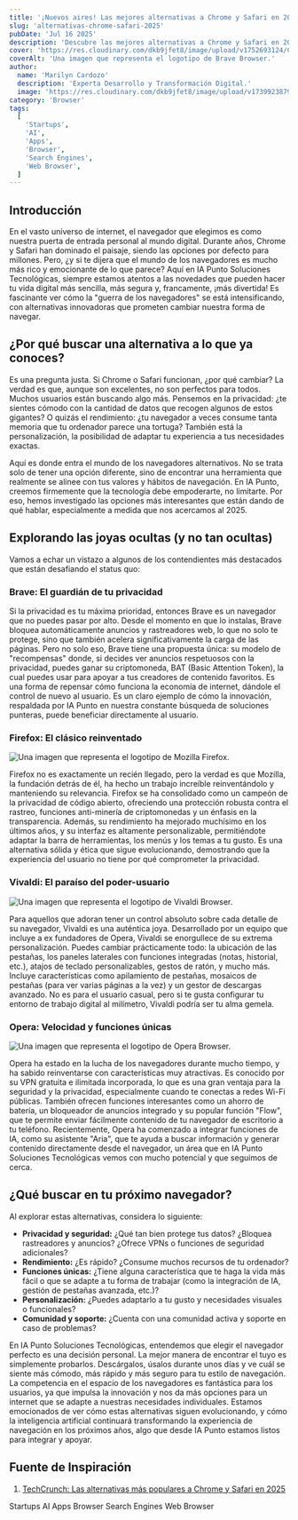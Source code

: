 ```yaml
---
title: '¡Nuevos aires! Las mejores alternativas a Chrome y Safari en 2025.'
slug: 'alternativas-chrome-safari-2025'
pubDate: 'Jul 16 2025'
description: 'Descubre las mejores alternativas a Chrome y Safari en 2025 que van más allá de lo convencional. Prioriza privacidad, rendimiento y personalización con opciones innovadoras como Brave, Firefox, Vivaldi y Opera.'
cover: 'https://res.cloudinary.com/dkb9jfet8/image/upload/v1752693124/ChatGPT_Image_16_jul_2025_02_10_13_p.m._skbb6k.png'
coverAlt: 'Una imagen que representa el logotipo de Brave Browser.'
author:
  name: 'Marilyn Cardozo'
  description: 'Experta Desarrollo y Transformación Digital.'
  image: 'https://res.cloudinary.com/dkb9jfet8/image/upload/v1739923879/marilyn_s2mi4a.png'
category: 'Browser'
tags:
  [
    'Startups',
    'AI',
    'Apps',
    'Browser',
    'Search Engines',
    'Web Browser',
  ]
---
```


<h2 id="introduccion">Introducción</h2>

En el vasto universo de internet, el navegador que elegimos es como nuestra puerta de entrada personal al mundo digital. Durante años, Chrome y Safari han dominado el paisaje, siendo las opciones por defecto para millones. Pero, ¿y si te dijera que el mundo de los navegadores es mucho más rico y emocionante de lo que parece? Aquí en IA Punto Soluciones Tecnológicas, siempre estamos atentos a las novedades que pueden hacer tu vida digital más sencilla, más segura y, francamente, ¡más divertida! Es fascinante ver cómo la "guerra de los navegadores" se está intensificando, con alternativas innovadoras que prometen cambiar nuestra forma de navegar.

<h2 id="por-que-buscar-alternativa">¿Por qué buscar una alternativa a lo que ya conoces?</h2>

Es una pregunta justa. Si Chrome o Safari funcionan, ¿por qué cambiar? La verdad es que, aunque son excelentes, no son perfectos para todos. Muchos usuarios están buscando algo más. Pensemos en la privacidad: ¿te sientes cómodo con la cantidad de datos que recogen algunos de estos gigantes? O quizás el rendimiento: ¿tu navegador a veces consume tanta memoria que tu ordenador parece una tortuga? También está la personalización, la posibilidad de adaptar tu experiencia a tus necesidades exactas.

Aquí es donde entra el mundo de los navegadores alternativos. No se trata solo de tener una opción diferente, sino de encontrar una herramienta que realmente se alinee con tus valores y hábitos de navegación. En IA Punto, creemos firmemente que la tecnología debe empoderarte, no limitarte. Por eso, hemos investigado las opciones más interesantes que están dando de qué hablar, especialmente a medida que nos acercamos al 2025.

<h2 id="explorando-joyas-ocultas">Explorando las joyas ocultas (y no tan ocultas)</h2>

Vamos a echar un vistazo a algunos de los contendientes más destacados que están desafiando el status quo:

<h3 id="brave">Brave: El guardián de tu privacidad</h3>

Si la privacidad es tu máxima prioridad, entonces Brave es un navegador que no puedes pasar por alto. Desde el momento en que lo instalas, Brave bloquea automáticamente anuncios y rastreadores web, lo que no solo te protege, sino que también acelera significativamente la carga de las páginas. Pero no solo eso, Brave tiene una propuesta única: su modelo de "recompensas" donde, si decides ver anuncios respetuosos con la privacidad, puedes ganar su criptomoneda, BAT (Basic Attention Token), la cual puedes usar para apoyar a tus creadores de contenido favoritos. Es una forma de repensar cómo funciona la economía de internet, dándole el control de nuevo al usuario. Es un claro ejemplo de cómo la innovación, respaldada por IA Punto en nuestra constante búsqueda de soluciones punteras, puede beneficiar directamente al usuario.

<h3 id="firefox">Firefox: El clásico reinventado</h3>

![Una imagen que representa el logotipo de Mozilla Firefox.](IMAGEN_ORIGINAL_DEL_ARTICULO_2)

Firefox no es exactamente un recién llegado, pero la verdad es que Mozilla, la fundación detrás de él, ha hecho un trabajo increíble reinventándolo y manteniendo su relevancia. Firefox se ha consolidado como un campeón de la privacidad de código abierto, ofreciendo una protección robusta contra el rastreo, funciones anti-minería de criptomonedas y un énfasis en la transparencia. Además, su rendimiento ha mejorado muchísimo en los últimos años, y su interfaz es altamente personalizable, permitiéndote adaptar la barra de herramientas, los menús y los temas a tu gusto. Es una alternativa sólida y ética que sigue evolucionando, demostrando que la experiencia del usuario no tiene por qué comprometer la privacidad.

<h3 id="vivaldi">Vivaldi: El paraíso del poder-usuario</h3>

![Una imagen que representa el logotipo de Vivaldi Browser.](IMAGEN_ORIGINAL_DEL_ARTICULO_3)

Para aquellos que adoran tener un control absoluto sobre cada detalle de su navegador, Vivaldi es una auténtica joya. Desarrollado por un equipo que incluye a ex fundadores de Opera, Vivaldi se enorgullece de su extrema personalización. Puedes cambiar prácticamente todo: la ubicación de las pestañas, los paneles laterales con funciones integradas (notas, historial, etc.), atajos de teclado personalizables, gestos de ratón, y mucho más. Incluye características como apilamiento de pestañas, mosaicos de pestañas (para ver varias páginas a la vez) y un gestor de descargas avanzado. No es para el usuario casual, pero si te gusta configurar tu entorno de trabajo digital al milímetro, Vivaldi podría ser tu alma gemela.

<h3 id="opera">Opera: Velocidad y funciones únicas</h3>

![Una imagen que representa el logotipo de Opera Browser.](IMAGEN_ORIGINAL_DEL_ARTICULO_4)

Opera ha estado en la lucha de los navegadores durante mucho tiempo, y ha sabido reinventarse con características muy atractivas. Es conocido por su VPN gratuita e ilimitada incorporada, lo que es una gran ventaja para la seguridad y la privacidad, especialmente cuando te conectas a redes Wi-Fi públicas. También ofrecen funciones interesantes como un ahorro de batería, un bloqueador de anuncios integrado y su popular función "Flow", que te permite enviar fácilmente contenido de tu navegador de escritorio a tu teléfono. Recientemente, Opera ha comenzado a integrar funciones de IA, como su asistente "Aria", que te ayuda a buscar información y generar contenido directamente desde el navegador, un área que en IA Punto Soluciones Tecnológicas vemos con mucho potencial y que seguimos de cerca.

<h2 id="que-buscar-navegador">¿Qué buscar en tu próximo navegador?</h2>

Al explorar estas alternativas, considera lo siguiente:

*   **Privacidad y seguridad:** ¿Qué tan bien protege tus datos? ¿Bloquea rastreadores y anuncios? ¿Ofrece VPNs o funciones de seguridad adicionales?
*   **Rendimiento:** ¿Es rápido? ¿Consume muchos recursos de tu ordenador?
*   **Funciones únicas:** ¿Tiene alguna característica que te haga la vida más fácil o que se adapte a tu forma de trabajar (como la integración de IA, gestión de pestañas avanzada, etc.)?
*   **Personalización:** ¿Puedes adaptarlo a tu gusto y necesidades visuales o funcionales?
*   **Comunidad y soporte:** ¿Cuenta con una comunidad activa y soporte en caso de problemas?

En IA Punto Soluciones Tecnológicas, entendemos que elegir el navegador perfecto es una decisión personal. La mejor manera de encontrar el tuyo es simplemente probarlos. Descárgalos, úsalos durante unos días y ve cuál se siente más cómodo, más rápido y más seguro para tu estilo de navegación. La competencia en el espacio de los navegadores es fantástica para los usuarios, ya que impulsa la innovación y nos da más opciones para un internet que se adapte a nuestras necesidades individuales. Estamos emocionados de ver cómo estas alternativas siguen evolucionando, y cómo la inteligencia artificial continuará transformando la experiencia de navegación en los próximos años, algo que desde IA Punto estamos listos para integrar y apoyar.

<h2 id="fuente-inspiracion">Fuente de Inspiración</h2>

1.  <a href="https://techcrunch.com/2025/07/14/as-the-browser-wars-heat-up-here-are-the-hottest-alternatives-to-chrome-and-safari-in-2025/" target="_blank" rel="noopener noreferrer">TechCrunch: Las alternativas más populares a Chrome y Safari en 2025</a>

<div class="flex flex-wrap gap-2 mt-8">
  <span class="inline-block px-3 py-1 bg-primary-100 text-primary-700 text-xs font-semibold rounded-full shadow-sm">Startups</span>
  <span class="inline-block px-3 py-1 bg-primary-100 text-primary-700 text-xs font-semibold rounded-full shadow-sm">AI</span>
  <span class="inline-block px-3 py-1 bg-primary-100 text-primary-700 text-xs font-semibold rounded-full shadow-sm">Apps</span>
  <span class="inline-block px-3 py-1 bg-primary-100 text-primary-700 text-xs font-semibold rounded-full shadow-sm">Browser</span>
  <span class="inline-block px-3 py-1 bg-primary-100 text-primary-700 text-xs font-semibold rounded-full shadow-sm">Search Engines</span>
  <span class="inline-block px-3 py-1 bg-primary-100 text-primary-700 text-xs font-semibold rounded-full shadow-sm">Web Browser</span>
</div>
